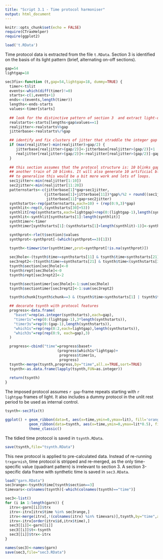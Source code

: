 ```yaml
---
title: "Script 3.1 - Time protocol harmoniser"
output: html_document
---
```


```r
knitr::opts_chunk$set(echo = FALSE)
require(CTraxHelper)
require(ggplot2)
```

```r
load('t.RData')
```

Time protocol data is extracted from the file `t.RData`. Section 3 is identified on the basis of its light pattern (brief, alternating on-off sections).

```r
gap=54
lightgap=18

sec3fix<-function (t,gap=54,lightgap=18, dummy=TRUE) {
  timer<-t$lit
  events<-which(diff(timer)!=0)
  starts<-c(1,events+1)
  ends<-c(events,length(timer))
  lengths<-ends-starts
  values<-timer[starts]
  
  ## look for the distinctive pattern of section 3  and extract light-on frames
  realstarts<-starts[lengths<gap&values==1]
  realjitter<-realstarts%%gap
  jitterbase<-realstarts%/%gap

  ## identify and fix clusters of jitter that straddle the integer gap
  if (max(realjitter)-min(realjitter)>gap/2) {
     jitterbase[realjitter>(gap/2)]<-jitterbase[realjitter>(gap/2)]+1
     realjitter[realjitter>(gap/2)]<-realjitter[realjitter>(gap/2)]-gap 
  }
  
  ## this section assumes that the protocol structure is: 10 blinks gap frames apart, then a break, then
  ## another train of 10 blinks. It will also generate 10 artificial blinks in the break section.
  ## to generalise this would be a bit more work and lots of loops.
  sec1jitter<-min(realjitter[1:10])
  sec2jitter<-min(realjitter[11:20])
  patternstarts<-c(jitterbase[1]*gap+sec1jitter,
                  (jitterbase[1]+jitterbase[11])*gap%/%2 + round((sec1jitter+sec2jitter)/2),
                   jitterbase[11]*gap+sec2jitter)
  synthstarts<-rep(patternstarts,each=10) + (rep(0:9,3)*gap)
  synthlit<-rep(0,(synthstarts[30]+53))
  synthlit[rep(synthstarts,each=lightgap)+rep(0:(lightgap-1),length(synthstarts))]<-1
  synthlit<-synthlit[synthstarts[1]:length(synthlit)]
  synthtimer<-timer
  synthtimer[synthstarts[1]:(synthstarts[1]+length(synthlit)-1)]<-synthlit

  synthprot<-rle(t$section)$values
  synthprot<-synthprot[-(which(synthprot==3)[1])]
  
  tsynth<-timewriter(synthtimer,prot=synthprot[!is.na(synthprot)])

  sec3hole<-(tsynth$time>=synthstarts[11] & tsynth$time<synthstarts[21])
  sec3rept2<-(tsynth$time>=synthstarts[21] & tsynth$time<(synthstarts[30]+gap))
  tsynth$section[sec3hole]<-0
  tsynth$rept[sec3hole]<-0
  tsynth$rept[sec3rept2]<-2

  tsynth$sectiontimer[sec3hole]<-1:sum(sec3hole)
  tsynth$sectiontimer[sec3rept2]<-1:sum(sec3rept2)

  tsynth$chunk[tsynth$chunk==3 & (tsynth$time<synthstarts[1] | tsynth$time>=(synthstarts[30]+gap))]<-0

  ## decorate tsynth with protocol features
  progress<-data.frame(
    "baset"=rep(as.integer(synthstarts),each=gap),
    "timer1s"=rep(0:(lightgap-1),3*length(synthstarts)),
    "timer3s"=rep(0:(gap-1),length(synthstarts)),
    "which1s"=rep(rep(0:2,each=lightgap),length(synthstarts)),
    "which3s"=rep(rep(0:9, each=gap),3)
  )

  progress<-cbind("time"=progress$baset+
                        (progress$which1s*lightgap)+
                         progress$timer1s,
                         progress)
  tsynth<-merge(tsynth,progress,by="time",all.x=TRUE,sort=TRUE)
  tsynth<-as.data.frame(lapply(tsynth,FUN=as.integer))
  
  return(tsynth)
}

```

The imposed protocol assumes `r gap`-frame repeats starting with `r lightgap` frames of light. It also includes a dummy protocol in the unlit rest period to be used as internal control. 

```r
tsynth<-sec3fix(t)

ggplot() + geom_ribbon(data=t, aes(x=time,ymin=0,ymax=lit), fill='orange', colour=NA) +
           geom_ribbon(data=tsynth, aes(x=time,ymin=0,ymax=lit*0.5), fill='cyan', alpha=0.4, colour=NA) +
           theme_classic()            
```

The tidied time protocol is saved in `tsynth.RData`.

```r
save(tsynth,file="tsynth.RData")
```

This new protocol is applied to pre-calculated data. Instead of re-running `trxgarnish`, time protocol is stripped and re-merged, as the only time-specific value (quadrant pattern) is irrelevant to section 3. A section 3-specific data frame with synthetic time is saved in `sec3.RData`.

```r
load("garn.RData")
sec3range<-tsynth$time[tsynth$section==3]
timevars<-colnames(tsynth)[-which(colnames(tsynth)=="time")]

sec3<-list()
for (i in 1:length(garn)) {
  itrx<-garn[[i]]$trx
  itrx<-itrx[itrx$time %in% sec3range,]
  itrx<-merge(itrx[,!(colnames(itrx) %in% timevars)],tsynth,by="time",all.x=TRUE)
  itrx<-itrx[order(itrx$id,itrx$time),]
  sec3[[i]]<-garn[[i]]
  sec3[[i]]$t<-tsynth
  sec3[[i]]$trx<-itrx
}

names(sec3)<-names(garn)
save(sec3,file="sec3.RData")
```
